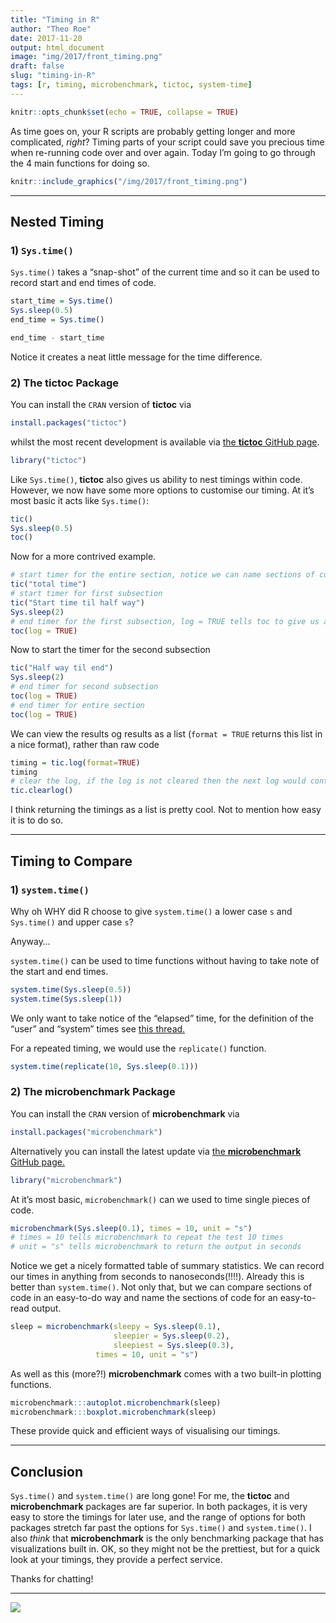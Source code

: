 ```yaml
---
title: "Timing in R"
author: "Theo Roe"
date: 2017-11-20
output: html_document
image: "img/2017/front_timing.png"
draft: false
slug: "timing-in-R"
tags: [r, timing, microbenchmark, tictoc, system-time]
---
```


```r
knitr::opts_chunk$set(echo = TRUE, collapse = TRUE)
```

As time goes on, your R scripts are probably getting longer and more complicated, _right_? Timing parts of your script could save you precious time when re-running code over and over again. Today I'm going to go through the 4 main functions for doing so. 

```r
knitr::include_graphics("/img/2017/front_timing.png") 
```

***

## Nested Timing

### 1) `Sys.time()`

`Sys.time()` takes a "snap-shot" of the current time and so it can be used to record start and end times of code.

```r
start_time = Sys.time()
Sys.sleep(0.5)
end_time = Sys.time()

end_time - start_time
```

Notice it creates a neat little message for the time difference.

### 2) The tictoc Package

You can install the `CRAN` version of __tictoc__ via 
```r
install.packages("tictoc")
```
whilst the most recent development is available via [the __tictoc__ GitHub page](https://github.com/collectivemedia/tictoc).
```r
library("tictoc")
```

Like `Sys.time()`, __tictoc__ also gives us ability to nest timings within code. However, we now have some more options to customise our timing. At it's most basic it acts like `Sys.time()`:
```r
tic()
Sys.sleep(0.5)
toc()
```

Now for a more contrived example. 
```r
# start timer for the entire section, notice we can name sections of code
tic("total time") 
# start timer for first subsection
tic("Start time til half way")
Sys.sleep(2)
# end timer for the first subsection, log = TRUE tells toc to give us a message
toc(log = TRUE)
```
Now to start the timer for the second subsection

```r
tic("Half way til end")
Sys.sleep(2)
# end timer for second subsection
toc(log = TRUE)
# end timer for entire section
toc(log = TRUE)
```
We can view the results og results as a list (`format = TRUE` returns this list in a nice format), rather than raw code
```r
timing = tic.log(format=TRUE)
timing
# clear the log, if the log is not cleared then the next log would contain the results of the previous log
tic.clearlog()
```

I think returning the timings as a list is pretty cool. Not to mention how easy it is to do so. 

***

## Timing to Compare

### 1) `system.time()`

Why oh WHY did R choose to give `system.time()` a lower case `s` and `Sys.time()` and upper case `s`?

Anyway...

`system.time()` can be used to time functions without having to take note of the start and end times. 
```r
system.time(Sys.sleep(0.5))
system.time(Sys.sleep(1))
```
We only want to take notice of the "elapsed" time, for the definition of the "user" and "system" times see [this thread.](http://r.789695.n4.nabble.com/Meaning-of-proc-time-td2303263.html#a2306691) 

For a repeated timing, we would use the `replicate()` function. 
```r
system.time(replicate(10, Sys.sleep(0.1)))
```

### 2) The microbenchmark Package

You can install the `CRAN` version of __microbenchmark__ via
```r
install.packages("microbenchmark")
```
Alternatively you can install the latest update via [the __microbenchmark__ GitHub page.](https://github.com/olafmersmann/microbenchmark)
```r
library("microbenchmark")
```

At it's most basic, `microbenchmark()` can we used to time single pieces of code.

```r
microbenchmark(Sys.sleep(0.1), times = 10, unit = "s")
# times = 10 tells microbenchmark to repeat the test 10 times
# unit = "s" tells microbenchmark to return the output in seconds
```

Notice we get a nicely formatted table of summary statistics. We can record our times in anything from seconds to nanoseconds(!!!!). Already this is better than `system.time()`. Not only that, but we can compare sections of code in an easy-to-do way and name the sections of code for an easy-to-read output. 

```r
sleep = microbenchmark(sleepy = Sys.sleep(0.1), 
                       sleepier = Sys.sleep(0.2),
                       sleepiest = Sys.sleep(0.3),
                   times = 10, unit = "s")

```

As well as this (more?!) __microbenchmark__ comes with a two built-in plotting functions.

```r
microbenchmark:::autoplot.microbenchmark(sleep)
microbenchmark:::boxplot.microbenchmark(sleep)
```

These provide quick and efficient ways of visualising our timings. 

***

## Conclusion

`Sys.time()` and `system.time()` are long gone! For me, the __tictoc__ and __microbenchmark__ packages are far superior. In both packages, it is very easy to store the timings for later use, and the range of options for both packages stretch far past the options for `Sys.time()` and `system.time()`. I also _think_ that __microbenchmark__ is the only benchmarking package that has visualizations built in. OK, so they might not be the prettiest, but for a quick look at your timings, they provide a perfect service. 

Thanks for chatting!

---

[![](/img/logos/300_125.jpg)](https://www.jumpingrivers.com/?utm_source=blog&utm_medium=image&utm_campaign=2017timing)



